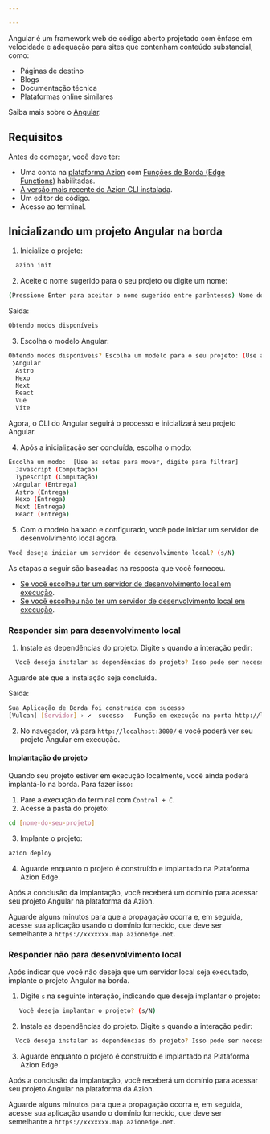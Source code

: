 ```yaml
---

---
```


Angular é um framework web de código aberto projetado com ênfase em velocidade e adequação para sites que contenham conteúdo substancial, como:

- Páginas de destino
- Blogs
- Documentação técnica
- Plataformas online similares

Saiba mais sobre o [Angular](https://angular.io/docs).

## Requisitos

Antes de começar, você deve ter:

- Uma conta na [plataforma Azion](/pt/documentacao/produtos/contas/criacao-de-conta/) com [Funções de Borda (Edge Functions)](/pt/documentacao/produtos/aplicacao-de-borda/funcoes-de-borda/) habilitadas.
- [A versão mais recente do Azion CLI instalada](/pt/documentacao/produtos/azion-cli/visao-geral/).
- Um editor de código.
- Acesso ao terminal.

## Inicializando um projeto Angular na borda

1. Inicialize o projeto:

```sh 
  azion init
```

2. Aceite o nome sugerido para o seu projeto ou digite um nome:

```sh 
(Pressione Enter para aceitar o nome sugerido entre parênteses) Nome do seu projeto:  (dynamic_caligari)
```

Saída:

```sh
Obtendo modos disponíveis
```

3. Escolha o modelo Angular:

```sh 
Obtendo modos disponíveis? Escolha um modelo para o seu projeto: (Use as setas)
 ❯Angular 
  Astro 
  Hexo 
  Next 
  React 
  Vue 
  Vite 
```

Agora, o CLI do Angular seguirá o processo e inicializará seu projeto Angular.

4. Após a inicialização ser concluída, escolha o modo:

```sh 
Escolha um modo:  [Use as setas para mover, digite para filtrar]
  Javascript (Computação)
  Typescript (Computação)
 ❯Angular (Entrega)
  Astro (Entrega)
  Hexo (Entrega)
  Next (Entrega)
  React (Entrega)
```

5. Com o modelo baixado e configurado, você pode iniciar um servidor de desenvolvimento local agora.

```sh 
Você deseja iniciar um servidor de desenvolvimento local? (s/N) 
```

As etapas a seguir são baseadas na resposta que você forneceu.

- [Se você escolheu ter um servidor de desenvolvimento local em execução]().
- [Se você escolheu não ter um servidor de desenvolvimento local em execução]().

### Responder sim para desenvolvimento local

1. Instale as dependências do projeto. Digite `s` quando a interação pedir:

```sh 
  Você deseja instalar as dependências do projeto? Isso pode ser necessário para iniciar o servidor de desenvolvimento local (s/N)
```

Aguarde até que a instalação seja concluída.

Saída:

```sh
Sua Aplicação de Borda foi construída com sucesso
[Vulcan] [Servidor] › ✔  sucesso   Função em execução na porta http://localhost:3000/
```

2. No navegador, vá para `http://localhost:3000/` e você poderá ver seu projeto Angular em execução.

#### Implantação do projeto

Quando seu projeto estiver em execução localmente, você ainda poderá implantá-lo na borda. Para fazer isso:

1. Pare a execução do terminal com `Control + C`. 
2. Acesse a pasta do projeto:

```sh
cd [nome-do-seu-projeto] 
```

3. Implante o projeto:

```sh
azion deploy
```

4. Aguarde enquanto o projeto é construído e implantado na Plataforma Azion Edge.

Após a conclusão da implantação, você receberá um domínio para acessar seu projeto Angular na plataforma da Azion.

Aguarde alguns minutos para que a propagação ocorra e, em seguida, acesse sua aplicação usando o domínio fornecido, que deve ser semelhante a `https://xxxxxxx.map.azionedge.net`.

### Responder não para desenvolvimento local

Após indicar que você não deseja que um servidor local seja executado, implante o projeto Angular na borda.

1. Digite `s` na seguinte interação, indicando que deseja implantar o projeto:

```sh
   Você deseja implantar o projeto? (s/N) 
```

2. Instale as dependências do projeto. Digite `s` quando a interação pedir:

```sh 
  Você deseja instalar as dependências do projeto? Isso pode ser necessário para implantar o projeto (s/N)
```

3. Aguarde enquanto o projeto é construído e implantado na Plataforma Azion Edge.

Após a conclusão da implantação, você receberá um domínio para acessar seu projeto Angular na plataforma da Azion.

Aguarde alguns minutos para que a propagação ocorra e, em seguida, acesse sua aplicação usando o domínio fornecido, que deve ser semelhante a `https://xxxxxxx.map.azionedge.net`.


